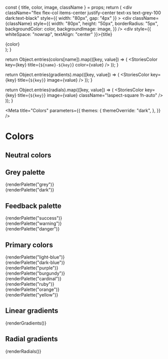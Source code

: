 

  const { title, color, image, className } = props;
  return (
    <div
      className="flex flex-col items-center justify-center text-xs text-grey-100 dark:text-black"
      style={{ width: "80px", gap: "4px" }}
    >
      <div
        className={className}
        style={{
          width: "80px",
          height: "50px",
          borderRadius: "5px",
          backgroundColor: color,
          backgroundImage: image,
        }}
      />
      <div style={{ whiteSpace: "nowrap", textAlign: "center" }}>{title}</div>
      <div className="text-grey-400">{color}</div>
    </div>
  );
}

  return Object.entries(colors[name]).map(([key, value]) => (
    <StoriesColor key={key} title={`${name}-${key}`} color={value} />
  ));
}

  return Object.entries(gradients).map(([key, value]) => (
    <StoriesColor key={key} title={`${key}`} image={value} />
  ));
}

  return Object.entries(radials).map(([key, value]) => (
    <StoriesColor
      key={key}
      title={`${key}`}
      image={value}
      className="!aspect-square !h-auto"
    />
  ));
}

<Meta
  title="Colors"
  parameters={{
    themes: {
      themeOverride: "dark",
    },
  }}
/>

# Colors

## Neutral colors

<div className="sb-unstyled flex flex-wrap gap-2">
  <StoriesColor
    title="white"
    color={colors.white}
    className="border border-input"
  />
  <StoriesColor title="black" color={colors.black} />
</div>

## Grey palette

<div className="sb-unstyled flex flex-wrap gap-2">{renderPalette("grey")}</div>
<div className="sb-unstyled flex flex-wrap gap-2">{renderPalette("dark")}</div>

## Feedback palette

<div className="sb-unstyled flex flex-col gap-4">
  <div className="flex flex-wrap gap-2">{renderPalette("success")}</div>
  <div className="flex flex-wrap gap-2">{renderPalette("warning")}</div>
  <div className="flex flex-wrap gap-2">{renderPalette("danger")}</div>
</div>

## Primary colors

<div className="sb-unstyled flex flex-col gap-4">
  <div className="flex flex-wrap gap-2">{renderPalette("light-blue")}</div>
  <div className="flex flex-wrap gap-2">{renderPalette("dark-blue")}</div>
  <div className="flex flex-wrap gap-2">{renderPalette("purple")}</div>
  <div className="flex flex-wrap gap-2">{renderPalette("burgundy")}</div>
  <div className="flex flex-wrap gap-2">{renderPalette("cardinal")}</div>
  <div className="flex flex-wrap gap-2">{renderPalette("ruby")}</div>
  <div className="flex flex-wrap gap-2">{renderPalette("orange")}</div>
  <div className="flex flex-wrap gap-2">{renderPalette("yellow")}</div>
</div>

## Linear gradients

<div className="sb-unstyled flex flex-col gap-4">
  <div className="flex flex-wrap gap-2">{renderGradients()}</div>
</div>

## Radial gradients

<div className="sb-unstyled flex flex-col gap-4">
  <div className="flex flex-wrap gap-4">{renderRadials()}</div>
</div>
